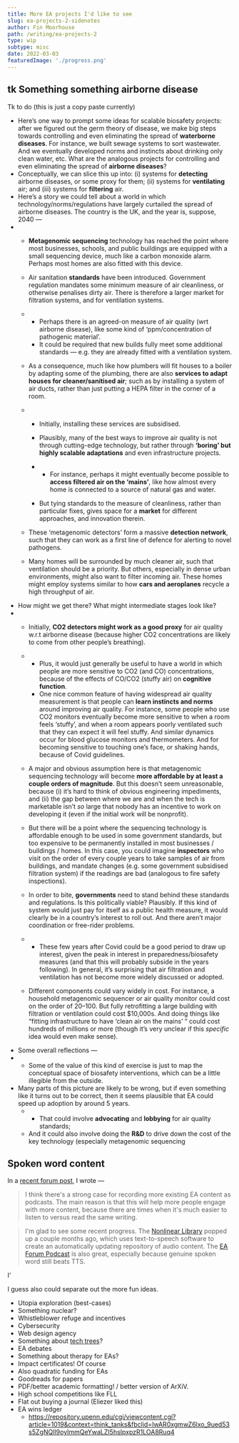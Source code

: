 ```yaml
---
title: More EA projects I'd like to see
slug: ea-projects-2-sidenotes
author: Fin Moorhouse
path: /writing/ea-projects-2
type: wip
subtype: misc
date: 2022-03-03
featuredImage: './progress.png'
---
```





## tk Something something airborne disease

Tk to do (this is just a copy paste currently)

- Here’s one way to prompt some ideas for scalable biosafety projects: after we figured out the germ theory of disease, we make big steps towards controlling and even eliminating the spread of **waterborne diseases**. For instance, we built sewage systems to sort wastewater. And we eventually developed norms and instincts about drinking only clean water, etc. What are the analogous projects for controlling and even eliminating the spread of **airborne diseases**?
- Conceptually, we can slice this up into: (i) systems for **detecting** airborne diseases, or some proxy for them; (ii) systems for **ventilating** air; and (iii) systems for **filtering** air.
- Here’s a story we could tell about a world in which technology/norms/regulations have largely curtailed the spread of airborne diseases. The country is the UK, and the year is, suppose, 2040 —
- - **Metagenomic sequencing** technology has reached the point where most businesses, schools, and public buildings are equipped with a small sequencing device, much like a carbon monoxide alarm. Perhaps most homes are also fitted with this device.

  - Air sanitation **standards** have been introduced. Government regulation mandates some minimum measure of air cleanliness, or otherwise penalises dirty air. There is therefore a larger market for filtration systems, and for ventilation systems.

  - - Perhaps there is an agreed-on measure of air quality (wrt airborne disease), like some kind of ‘ppm/concentration of pathogenic material’.
    - It could be required that new builds fully meet some additional standards — e.g. they are already fitted with a ventilation system.

  - As a consequence, much like how plumbers will fit houses to a boiler by adapting some of the plumbing, there are also **services to adapt houses for cleaner/sanitised air**; such as by installing a system of air ducts, rather than just putting a HEPA filter in the corner of a room.

  - - Initially, installing these services are subsidised.

    - Plausibly, many of the best ways to improve air quality is not through cutting-edge technology, but rather through **‘boring’ but highly scalable adaptations** and even infrastructure projects.

    - - For instance, perhaps it might eventually become possible to **access filtered air on the ‘mains’**, like how almost every home is connected to a source of natural gas and water.

    - But tying standards to the measure of cleanliness, rather than particular fixes, gives space for a **market** for different approaches, and innovation therein.

  - These ‘metagenomic detectors’ form a massive **detection network**, such that they can work as a first line of defence for alerting to novel pathogens.

  - Many homes will be surrounded by much cleaner air, such that ventilation should be a priority. But others, especially in dense urban environments, might also want to filter incoming air. These homes might employ systems similar to how **cars and aeroplanes** recycle a high throughput of air.
- How might we get there? What might intermediate stages look like?
- - Initially, **CO2 detectors might work as a good proxy** for air quality w.r.t airborne disease (because higher CO2 concentrations are likely to come from other people’s breathing).

  - - Plus, it would just generally be useful to have a world in which people are more sensitive to CO2 (and CO) concentrations, because of the effects of CO/CO2 (stuffy air) on **cognitive function**.
    - One nice common feature of having widespread air quality measurement is that people can **learn instincts and norms** around improving air quality. For instance, some people who use CO2 monitors eventually become more sensitive to when a room feels ‘stuffy’, and when a room appears poorly ventilated such that they can expect it will feel stuffy. And similar dynamics occur for blood glucose monitors and thermometers. And for becoming sensitive to touching one’s face, or shaking hands, because of Covid guidelines.

  - A major and obvious assumption here is that metagenomic sequencing technology will become **more affordable by at least a couple orders of magnitude**. But this doesn’t seem unreasonable, because (i) it’s hard to think of obvious engineering impediments, and (ii) the gap between where we are and when the tech is marketable isn’t *so* large that nobody has an incentive to work on developing it (even if the initial work will be nonprofit).

  - But there will be a point where the sequencing technology is affordable enough to be used in some government standards, but too expensive to be permanently installed in most businesses / buildings / homes. In this case, you could imagine **inspectors** who visit on the order of every couple years to take samples of air from buildings, and mandate changes (e.g. some government subsidised filtration system) if the readings are bad (analogous to fire safety inspections).

  - In order to bite, **governments** need to stand behind these standards and regulations. Is this politically viable? Plausibly. If this kind of system would just pay for itself as a public health measure, it would clearly be in a country’s interest to roll out. And there aren’t major coordination or free-rider problems.

  - - These few years after Covid could be a good period to draw up interest, given the peak in interest in preparedness/biosafety measures (and that this will probably subside in the years following). In general, it’s surprising that air filtration and ventilation has not become more widely discussed or adopted.

  - Different components could vary widely in cost. For instance, a household metagenomic sequencer or air quality monitor could cost on the order of $20–$100. But fully retrofitting a large building with filtration or ventilation could cost $10,000s. And doing things like “fitting infrastructure to have ‘clean air on the mains’ “ could cost hundreds of millions or more (though it’s very unclear if this *specific* idea would even make sense).
- Some overall reflections —
- - Some of the value of this kind of exercise is just to map the conceptual space of biosafety interventions, which can be a little illegible from the outside.
- Many parts of this picture are likely to be wrong, but if even something like it turns out to be correct, then it seems plausible that EA could speed up adoption by around 5 years.
  - - That could involve **advocating** and **lobbying** for air quality standards;
  - And it could also involve doing the **R&D** to drive down the cost of the key technology (especially metagenomic sequencing

## Spoken word content

In a [recent forum post](https://forum.effectivealtruism.org/posts/sxEcd6PAQkWiH7edd/two-podcast-opportunities), I wrote —

>  I think there's a strong case for recording more existing EA content  as podcasts. The main reason is that this will help more people engage  with more content, because there are times when it's much easier to  listen to versus read the same writing.

> I'm glad to see some recent progress. The [Nonlinear Library](https://forum.effectivealtruism.org/posts/JTZTBienqWEAjGDRv/listen-to-more-ea-content-with-the-nonlinear-library) popped up a couple months ago, which uses text-to-speech software to  create an automatically updating repository of audio content. The [EA Forum Podcast](https://forum.effectivealtruism.org/posts/oXt66Ny6FCoATKasn/the-ea-forum-podcast-is-up-and-running) is also great, especially because genuine spoken word still beats TTS.

I'

I guess also could separate out the more fun ideas.

- Utopia exploration (best-cases)
- Something nuclear?
- Whistleblower refuge and incentives
- Cybersecurity
- Web design agency
- Something about [tech trees](https://forum.effectivealtruism.org/posts/ckcoSe3CS2n3BW3aT/what-ea-projects-could-grow-to-become-megaprojects?commentId=cHjwxHdsmj4YSknh6)?
- EA debates
- Something about therapy for EAs?
- Impact certificates! Of course
- Also quadratic funding for EAs
- Goodreads for papers
- PDF/better academic formatting! / better version of ArXiV.
- High school competitions like FLL
- Flat out buying a journal (Eliezer liked this)
- EA wins ledger
  - https://repository.upenn.edu/cgi/viewcontent.cgi?article=1019&context=think_tanks&fbclid=IwAR0xgmwZ6lxo_9ued53s5ZgNQIl9oyImmQeYwaLZI5hsIpxpzR1LOA8Ruq4